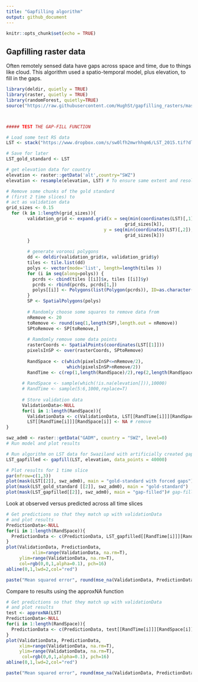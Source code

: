 ```yaml
---
title: "Gapfilling algorithm"
output: github_document
---
```


```r
knitr::opts_chunk$set(echo = TRUE)
```

## Gapfilling raster data

Often remotely sensed data have gaps across space and time, due to things like cloud. This algorithm used a spatio-temporal model, plus elevation, to fill in the gaps.



```r
library(deldir, quietly = TRUE)
library(raster, quietly = TRUE)
library(randomForest, quietly=TRUE)
source("https://raw.githubusercontent.com/HughSt/gapfilling_rasters/master/gapfill.R")



##### TEST THE GAP-FILL FUNCTION

# Load some test RS data
LST <- stack("https://www.dropbox.com/s/sw0lfh2mwrhhqm6/LST_2015.tif?dl=1")

# Save for later
LST_gold_standard <- LST

# get elevation data for country
elevation <- raster::getData('alt',country="SWZ")
elevation <- resample(elevation, LST) # To ensure same extent and resolution

# Remove some chunks of the gold standard 
# (first 2 time slices) to 
# act as validation data
grid_sizes <- 0.15
  for (k in 1:length(grid_sizes)){
        validation_grid <- expand.grid(x = seq(min(coordinates(LST)[,1]), max(coordinates(LST)[,1])+grid_sizes[1],
                                             grid_sizes[k]),
                                     y = seq(min(coordinates(LST)[,2]), max(coordinates(LST)[,2])+grid_sizes[1],
                                             grid_sizes[k]))
        }
      
        # generate voronoi polygons
        dd <- deldir(validation_grid$x, validation_grid$y)
        tiles <- tile.list(dd)
        polys <- vector(mode='list', length=length(tiles ))
        for (i in seq(along=polys)) {
          pcrds <- cbind(tiles [[i]]$x, tiles [[i]]$y)
          pcrds <- rbind(pcrds, pcrds[1,])
          polys[[i]] <- Polygons(list(Polygon(pcrds)), ID=as.character(i))
        }
        SP <- SpatialPolygons(polys)
        
        # Randomly choose some squares to remove data from
        nRemove <- 20
        toRemove <- round(seq(1,length(SP),length.out = nRemove))
        SPtoRemove <- SP[toRemove,]
        
        # Ramdomly remove some data points
        rasterCoords <- SpatialPoints(coordinates(LST[[1]]))
        pixelsInSP <- over(rasterCoords, SPtoRemove)
        
        RandSpace <- c(which(pixelsInSP<=nRemove/2),
                       which(pixelsInSP>nRemove/2))
        RandTime <- c(rep(1,length(RandSpace)/2),rep(2,length(RandSpace)/2))
      
      # RandSpace <- sample(which(!is.na(elevation[])),10000)
      # RandTime <- sample(5:6,1000,replace=T)
      
      # Store validation data
      ValidationData<-NULL
      for(i in 1:length(RandSpace)){
        ValidationData <- c(ValidationData, LST[[RandTime[i]]][RandSpace[i]])
        LST[[RandTime[i]]][RandSpace[i]] <- NA # remove
}

swz_adm0 <- raster::getData("GADM", country = "SWZ", level=0)
# Run model and plot results
```      

```r
# Run algorithm on LST data for Swaziland with artificially created gaps (LST)
LST_gapfilled <- gapfill(LST, elevation, data_points = 40000)

# Plot results for 1 time slice
par(mfrow=c(1,3))
plot(mask(LST[[2]], swz_adm0), main = "gold-standard with forced gaps")
plot(mask(LST_gold_standard [[2]], swz_adm0), main = "gold-standard")
plot(mask(LST_gapfilled[[2]], swz_adm0), main = "gap-filled")# gap-filled comparison
```

Look at observed versus predicted across all time slices
```r
# Get predictions so that they match up with validationData
# and plot results
PredictionData<-NULL
for(i in 1:length(RandSpace)){
  PredictionData <- c(PredictionData, LST_gapfilled[[RandTime[i]]][RandSpace[i]])
}
plot(ValidationData, PredictionData,
          xlim=range(ValidationData, na.rm=T),
     ylim=range(ValidationData, na.rm=T),
     col=rgb(0,0,1,alpha=0.1), pch=16)
abline(0,1,lwd=2,col="red")

paste("Mean squared error", round(mse_na(ValidationData, PredictionData), 1))
```

Compare to results using the approxNA function
```r
# Get predictions so that they match up with validationData
# and plot results
test <- approxNA(LST)
PredictionData<-NULL
for(i in 1:length(RandSpace)){
  PredictionData <- c(PredictionData, test[[RandTime[i]]][RandSpace[i]])
}
plot(ValidationData, PredictionData,
     xlim=range(ValidationData, na.rm=T),
     ylim=range(ValidationData, na.rm=T),
      col=rgb(0,0,1,alpha=0.1), pch=16)
abline(0,1,lwd=2,col="red")

paste("Mean squared error", round(mse_na(ValidationData, PredictionData), 1))
```
